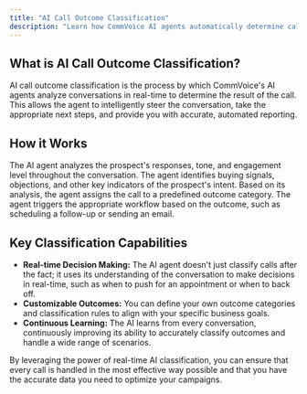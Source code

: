 ```yaml
---
title: "AI Call Outcome Classification"
description: "Learn how CommVoice AI agents automatically determine call outcomes and next steps in real-time."
---
```


## What is AI Call Outcome Classification?

AI call outcome classification is the process by which CommVoice's AI agents analyze conversations in real-time to determine the result of the call. This allows the agent to intelligently steer the conversation, take the appropriate next steps, and provide you with accurate, automated reporting.

## How it Works

<Steps>
  <Step title="Real-time Analysis">
    The AI agent analyzes the prospect's responses, tone, and engagement level throughout the conversation.
  </Step>
  <Step title="Intent Recognition">
    The agent identifies buying signals, objections, and other key indicators of the prospect's intent.
  </Step>
  <Step title="Outcome Determination">
    Based on its analysis, the agent assigns the call to a predefined outcome category.
  </Step>
  <Step title="Action Execution">
    The agent triggers the appropriate workflow based on the outcome, such as scheduling a follow-up or sending an email.
  </Step>
</Steps>

## Key Classification Capabilities

*   **Real-time Decision Making:** The AI agent doesn't just classify calls after the fact; it uses its understanding of the conversation to make decisions in real-time, such as when to push for an appointment or when to back off.
*   **Customizable Outcomes:** You can define your own outcome categories and classification rules to align with your specific business goals.
*   **Continuous Learning:** The AI learns from every conversation, continuously improving its ability to accurately classify outcomes and handle a wide range of scenarios.

By leveraging the power of real-time AI classification, you can ensure that every call is handled in the most effective way possible and that you have the accurate data you need to optimize your campaigns. 